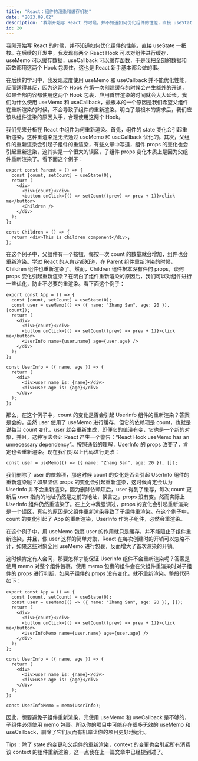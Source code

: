 ```yaml
---
title: "React：组件的渲染和缓存机制"
date: "2023.09.02"
description: "我刚开始写 React 的时候，并不知道如何优化组件的性能，直接 useState 一把梭。在后续的开发中，我发现有两个 React Hook 可以对组件进行缓存，useMemo 可以缓存数据，useCallback 可以缓存函数，于是我把全部的数据和函数都用这两个 Hook 包裹住，这也是 React 新手基本都会做的事......"
id: 20
---
```


我刚开始写 React 的时候，并不知道如何优化组件的性能，直接 useState 一把梭。在后续的开发中，我发现有两个 React Hook 可以对组件进行缓存，useMemo 可以缓存数据，useCallback 可以缓存函数，于是我把全部的数据和函数都用这两个 Hook 包裹住，这也是 React 新手基本都会做的事。

在后续的学习中，我发现过度使用 useMemo 和 useCallback 并不能优化性能，反而适得其反，因为这两个 Hook 在第一次创建缓存的时候会产生额外的开销，如果全部内容都使用这两个 Hook 包裹，应用首屏渲染的时间就会大大延长。我们为什么使用 useMemo 和 useCallback，最根本的一个原因是我们希望父组件在重新渲染的时候，不会导致子组件的重新渲染。明白了最根本的需求后，我们应该从组件渲染的原因入手，合理使用这两个 Hook。

我们先来分析在 React 中组件为何重新渲染。首先，组件的 state 变化会引起重新渲染，这种重渲染是无法通过 useMemo 和 useCallback 优化的。其次，父组件的重新渲染会引起子组件的重渲染，有些文章中写道，组件 props 的变化也会引起重新渲染，这其实是一个很大的误区，子组件 props 变化本质上是因为父组件重新渲染了。看下面这个例子：

```tsx
export const Parent = () => {
  const [count, setCount] = useState(0);
  return (
    <div>
      <div>{count}</div>
      <button onClick={() => setCount((prev) => prev + 1)}>click me</button>
      <Children />
    </div>
  );
};

const Children = () => {
  return <div>This is children component</div>;
};
```

在这个例子中，父组件有一个按钮，每按一次 count 的数量就会增加，组件也会重新渲染。学过 React 的人肯定都知道，在 Parent 组件重新渲染的时候，Children 组件也重新渲染了。然而，Children 组件根本没有任何 props，谈何 props 变化引起重新渲染？在明白了组件重新渲染的原因后，我们可以对组件进行一些优化，防止不必要的重渲染。看下面这个例子：

```tsx
export const App = () => {
  const [count, setCount] = useState(0);
  const user = useMemo(() => ({ name: "Zhang San", age: 20 }), [count]);
  return (
    <div>
      <div>{count}</div>
      <button onClick={() => setCount((prev) => prev + 1)}>click me</button>
      <UserInfo name={user.name} age={user.age} />
    </div>
  );
};

const UserInfo = ({ name, age }) => {
  return (
    <div>
      <div>user name is: {name}</div>
      <div>user age is: {age}</div>
    </div>
  );
};
```

那么，在这个例子中，count 的变化是否会引起 UserInfo 组件的重新渲染？答案是会的，虽然 user 使用了 useMemo 进行缓存，但它的依赖项是 count，也就是说每当 count 变化，user 就会重新生成，即便它的值没有变，它也是一个新的对象，并且，这种写法会让 React 产生一个警告：“React Hook useMemo has an unnecessary dependency”。按照通俗的理解，UserInfo 的 props 改变了，肯定也会重新渲染。现在我们对以上代码进行更改：

```tsx
const user = useMemo(() => ({ name: "Zhang San", age: 20 }), []);
```

我们删除了 user 的依赖项，那这时候 count 的变化是否会引起 UserInfo 组件的重新渲染呢？如果坚信 props 的变化会引起重新渲染，这时候肯定会认为 UserInfo 并不会重新渲染，因为删除依赖项后，user 得到了缓存，每次 count 更新后 user 指向的地址仍然是之前的地址，换言之，props 没有变。然而实际上 UserInfo 组件仍然重渲染了。在上文中我强调过，props 的变化会引起重新渲染是一个误区，真实的原因是父组件重新渲染导致了子组件重渲染。在这个例子中，count 的变化引起了 App 的重新渲染，UserInfo 作为子组件，必然会重渲染。

在这个例子中，用 useMemo 包裹 user 的作用就只是缓存，并不能阻止子组件重新渲染，并且，像 user 这样的简单对象，React 在每次创建时的开销可以忽略不计，如果这些对象全用 useMemo 进行包裹，反而增大了首次渲染的开销。

这时候肯定有人会问，那要怎样才能保证 UserInfo 组件不会重新渲染呢？答案是使用 memo 对整个组件包裹。使用 memo 包裹的组件会在父组件重渲染时对子组件的 props 进行判断，如果子组件的 props 没有变化，就不重新渲染。整段代码如下：

```tsx
export const App = () => {
  const [count, setCount] = useState(0);
  const user = useMemo(() => ({ name: "Zhang San", age: 20 }), []);
  return (
    <div>
      <div>{count}</div>
      <button onClick={() => setCount((prev) => prev + 1)}>click me</button>
      <UserInfoMemo name={user.name} age={user.age} />
    </div>
  );
};

const UserInfo = ({ name, age }) => {
  return (
    <div>
      <div>user name is: {name}</div>
      <div>user age is: {age}</div>
    </div>
  );
};

const UserInfoMemo = memo(UserInfo);
```

因此，想要避免子组件重新渲染，光使用 useMemo 和 useCallback 是不够的，子组件必须使用 memo 包裹。所以你的项目中可能存在很多无效的 useMemo 和 useCallback，删除了它们反而有机率让你的项目更好地运行。

Tips：除了 state 的变更和父组件的重新渲染，context 的变更也会引起所有消费该 context 的组件重新渲染，这一点我在上一篇文章中已经提到过了。
